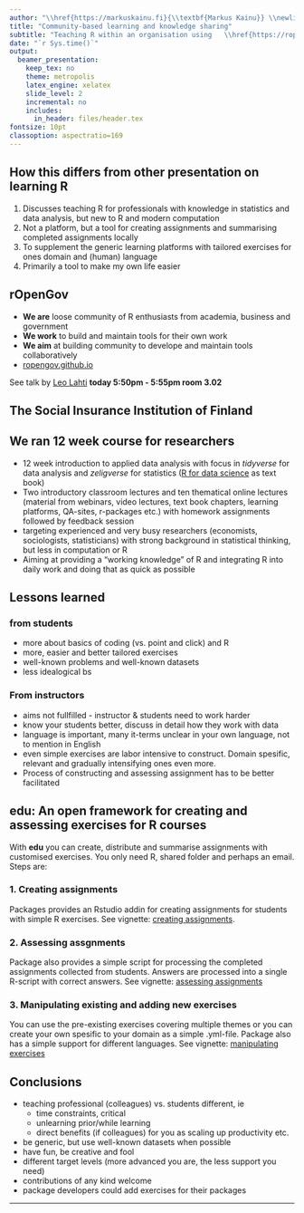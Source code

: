 ```yaml
---
author: "\\href{https://markuskainu.fi}{\\textbf{Markus Kainu}} \\newline \\href{https://ropengov.github.io}{ropengov.github.io} \\newline \\href{http://www.kela.fi/web/en/contact-us-research}{The Social Insurance Institution of Finland}" 
title: "Community-based learning and knowledge sharing"
subtitle: "Teaching R within an organisation using   \\href{https://ropengov.github.io/edu/}{\\textbf{edu}}-package"
date: "`r Sys.time()`"
output:
  beamer_presentation:
    keep_tex: no
    theme: metropolis
    latex_engine: xelatex
    slide_level: 2
    incremental: no
    includes:
      in_header: files/header.tex
fontsize: 10pt
classoption: aspectratio=169
---
```


## How this differs from other presentation on learning R

1. Discusses teaching R for professionals with knowledge in statistics and data analysis, but new to R and modern computation
2. Not a platform, but a tool for creating assignments and summarising completed assignments locally
3. To supplement the generic learning platforms with tailored exercises for ones domain and (human) language
4. Primarily a tool to make my own life easier

## rOpenGov

- **We are** loose community of R enthusiasts from academia, business and government
- **We work** to build and maintain tools for their own work
- **We aim** at building community to develope and maintain tools collaboratively
- [ropengov.github.io](http://ropengov.github.io/)

See talk by [Leo Lahti](http://antagomir.github.io/) **today 5:50pm - 5:55pm room 3.02**

## The Social Insurance Institution of Finland

  \begin{columns}[T,onlytextwidth]
    \column{0.4\textwidth}
\begin{itemize}
\item Backbone of Finnish welfare state, \href{https://helda.helsinki.fi/bitstream/handle/10138/187398/Pocket_Statistics_2017.pdf?sequence=5}{distributes social benefits worth of 15 billion euros} for 4 million Finns
\item Register data on many aspects of all Finnish individuals and families
\item First Finnish SAS customer in 1984, now migrating into R after major data warehousing reform
\item Need to integrate R for research, IT and statistics production
\end{itemize}

    \column{0.6\textwidth}
    
  
  \includegraphics[width = \textwidth]{files/basic_income_slide.jpg}
  
  Known for running \textbf{basic income experiment} in 2017-2019

\end{columns}

<!-- 
My responsibilities related to R:

- building internal R infrastructure and system integration,
- development of reporting 
- internal package development
- R training
- Summary: very little time to dedicate for teaching, but wide user base is a precondition for the infrastructure to be useful  
-->


<!-- questions for audience

- anyone in similar situation - need to teach R, but has time constraints...?

Community-based learning .ie 


and knowledge sharing
-->




## We ran 12 week course for researchers

- 12 week introduction to applied data analysis with focus in *tidyverse* for data analysis and *zeligverse* for statistics ([R for data science](http://r4ds.had.co.nz/) as text book)
- Two introductory classroom lectures and ten thematical online lectures (material from webinars, video lectures, text book chapters, learning platforms, QA-sites, r-packages etc.) with homework assignments followed by feedback session 
- targeting experienced and very busy researchers (economists, sociologists, statisticians) with strong background in statistical thinking, but less in computation or R
- Aiming at providing a "working knowledge" of R and integrating R into daily work and doing that as quick as possible

## Lessons learned

### from students

- more about basics of coding (vs. point and click) and R 
- more, easier and better tailored exercises
- well-known problems and well-known datasets
- less idealogical bs

### From instructors

- aims not fullfilled - instructor & students need to work harder  
- know your students better, discuss in detail how they work with data
- language is important, many it-terms unclear in your own language, not to mention in English
- even simple exercises are labor intensive to construct. Domain spesific, relevant and gradually intensifying ones even more.
- Process of constructing and assessing assignment has to be better facilitated

<!-- ## Common bottlenecks in learning R -->

<!-- - An essential pedagogical feature of R is that it enables a problem-centered, interactive learning approach. Even programming-naive learners can, in our experience, rapidly adopt practical skills by analyzing topical example data sets supported by ready-made Rmarkdown templates; these can provide an immediate starting point to expose the learners to some of the key tools and best practices [@Wilson2016].  -->
<!-- - Indeed, at all levels of learning, getting things done fast, appears to be an essential component for successful learning as it provides instant rewards and helps to put the acquired skills into immediate use.  -->

<!-- The diverse needs of different application domains pose a great challenge for crafting common guidelines and materials, however. Leveraging the existing experience within the learning community can greatly support the learning process as it helps to ensure the domain specificity and relevance of the teaching experience.  -->

<!-- This can be supported by peer support and knowledge sharing; some ways to achieve this include code review, show-and-tell culture, informal meetings, online channels (e.g. Slack, IRC, Facebook) and hackathons.  -->

<!-- - Last but not least having fun throughout the learning process is essential; gamification of assignments with real-time rankings or custom functions performing non-statistical operations like emailing gif images can raise awareness of how R as a full-fledged programming language differs from proprietary statistical packages.  -->

<!-- - In order to meet these demands, we designed specific open infrastructure to support learning in R. Our infrastructure gathers a set of modules to construct domain spesific assignments for various phases of data analysis. The assignments are coupled with automated evaluation and scoring routines that provide instant feedback during learning.  -->

## edu: An open framework for creating and assessing exercises for R courses

With **edu** you can create, distribute and summarise assignments with customised exercises. You only need R, shared folder and perhaps an email. Steps are:

### 1. Creating assignments

Packages provides an Rstudio addin for creating assignments for students with simple R exercises. See vignette: [creating assignments](https://ropengov.github.io/edu/articles/a_creating_assignments.html).

### 2. Assessing assgnments

Package also provides a simple script for processing the completed assignments collected from students. Answers are processed into a single R-script with correct answers. See vignette: [assessing assignments](https://ropengov.github.io/edu/articles/b_assessing_assignments.html)

### 3. Manipulating existing and adding new exercises

You can use the pre-existing exercises covering multiple themes or you can create your own spesific to your domain as a simple .yml-file. Package also has a simple support for different languages. See vignette: [manipulating exercises](https://ropengov.github.io/edu/articles/c_manipulating_exercises.html)

## Conclusions

- teaching professional (colleagues) vs. students different, ie 
    - time constraints, critical
    - unlearning prior/while learning
    - direct benefits (if colleagues) for you as scaling up productivity etc.
- be generic, but use well-known datasets when possible
- have fun, be creative and fool
- different target levels (more advanced you are, the less support you need)
    <!-- 1. understands the potential of programming & automation in his/her work -->
    <!-- 2. can execute, edit and test documented examples -->
    <!-- 3. write and test code independently for basic data analysis problem -->
    <!-- 4. can solve complex analytical problems, test and share code as R-packages -->
- contributions of any kind welcome
- package developers could add exercises for their packages

***

\begin{center}
\LARGE{Questions?}


\vspace{1.5cm}
\normalsize{markus.kainu@gmail.com}
\end{center}
